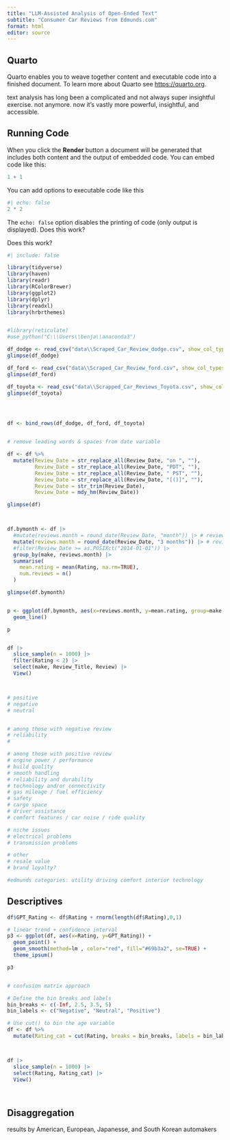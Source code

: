 ```yaml
---
title: "LLM-Assisted Analysis of Open-Ended Text"
subtitle: "Consumer Car Reviews from Edmunds.com"
format: html
editor: source
---
```


## Quarto

Quarto enables you to weave together content and executable code into a finished document. To learn more about Quarto see <https://quarto.org>.

text analysis has long been a complicated and not always super insightful exercise. not anymore. now it's vastly more powerful, insightful, and accessible. 

## Running Code

When you click the **Render** button a document will be generated that includes both content and the output of embedded code. You can embed code like this:

```r
1 + 1
```

You can add options to executable code like this

```r
#| echo: false
2 * 2
```

The `echo: false` option disables the printing of code (only output is displayed). Does this work?


Does this work?

```r
#| include: false 

library(tidyverse)
library(haven)
library(readr)
library(RColorBrewer)
library(ggplot2)
library(dplyr)
library(readxl)
library(hrbrthemes)


#library(reticulate)
#use_python("C:\\Users\\benja\\anaconda3")


```


```r

df_dodge <- read_csv("data\\Scraped_Car_Review_dodge.csv", show_col_types = FALSE) |> mutate(make = "Dodge") 
glimpse(df_dodge)

df_ford <- read_csv("data\\Scraped_Car_Review_ford.csv", show_col_types = FALSE) |> mutate(make = "Ford") 
glimpse(df_ford)

df_toyota <- read_csv("data\\Scrapped_Car_Reviews_Toyota.csv", show_col_types = FALSE) |> mutate(make = "Toyota") 
glimpse(df_toyota)




df <- bind_rows(df_dodge, df_ford, df_toyota)


# remove leading words & spaces from date variable

df <- df %>%
  mutate(Review_Date = str_replace_all(Review_Date, "on ", ""),
         Review_Date = str_replace_all(Review_Date, "PDT", ""),
         Review_Date = str_replace_all(Review_Date, " PST", ""),
         Review_Date = str_replace_all(Review_Date, "[()]", ""),
         Review_Date = str_trim(Review_Date),
         Review_Date = mdy_hm(Review_Date))

glimpse(df)



df.bymonth <- df |>
  #mutate(reviews.month = round_date(Review_Date, "month")) |> # reviews by month-year
  mutate(reviews.month = round_date(Review_Date, "3 months")) |> # reviews by month-year
  #filter(Review_Date >= as.POSIXct("2014-01-01")) |>
  group_by(make, reviews.month) |>
  summarise(
    mean.rating = mean(Rating, na.rm=TRUE),
    num.reviews = n()
  )

glimpse(df.bymonth)


p <- ggplot(df.bymonth, aes(x=reviews.month, y=mean.rating, group=make, color=make)) +
  geom_line()

p


df |> 
  slice_sample(n = 1000) |>
  filter(Rating < 2) |>
  select(make, Review_Title, Review) |>
  View()



# positive
# negative
# neutral


# among those with negative review 
# reliability
# 

# among those with positive review
# engine power / performance
# build quality
# smooth handling
# reliability and durability
# technology and/or connectivity
# gas mileage / fuel efficiency
# safety
# cargo space
# driver assistance
# comfort features / car noise / ride quality

# niche issues
# electrical problems
# transmission problems

# other
# resale value
# brand loyalty?

#edmunds categories: utility driving comfort interior technology

```




## Descriptives

```r

df$GPT_Rating <- df$Rating + rnorm(length(df$Rating),0,1)

# linear trend + confidence interval
p3 <- ggplot(df, aes(x=Rating, y=GPT_Rating)) +
  geom_point() +
  geom_smooth(method=lm , color="red", fill="#69b3a2", se=TRUE) +
  theme_ipsum()

p3


# confusion matrix approach

# Define the bin breaks and labels
bin_breaks <- c(-Inf, 2.5, 3.5, 5)
bin_labels <- c("Negative", "Neutral", "Positive")

# Use cut() to bin the age variable
df <- df %>%
  mutate(Rating_cat = cut(Rating, breaks = bin_breaks, labels = bin_labels, include.lowest = TRUE))



df |> 
  slice_sample(n = 1000) |>
  select(Rating, Rating_cat) |>
  View()




```





## Disaggregation

results by American, European, Japanesse, and South Korean automakers





































